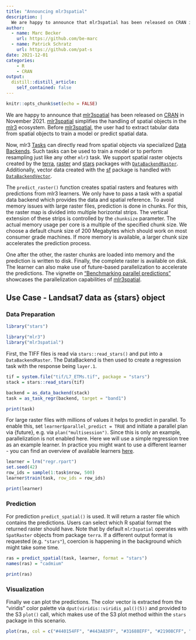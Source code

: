 ```yaml
---
title: "Announcing mlr3spatial"
description: |
  We are happy to announce that mlr3spatial has been released on CRAN in November 2021.
author:
  - name: Marc Becker
    url: https://github.com/be-marc
  - name: Patrick Schratz
    url: https://github.com/pat-s
date: 2021-12-01
categories:
    - R
    - CRAN
output:
  distill::distill_article:
    self_contained: false
---
```



```r
knitr::opts_chunk$set(echo = FALSE)
```

We are happy to announce that [mlr3spatial](https://mlr3spatial.mlr-org.com/) has been released on [CRAN](https://cran.r-project.org/web/packages/mlr3spatial/index.html) in November 2021.
[mlr3spatial](https://mlr3spatial.mlr-org.com/) simplifies the handling of spatial objects in the [mlr3](https://github.com/mlr-org) ecosystem.
Before [mlr3spatial](https://mlr3spatial.mlr-org.com/), the user had to extract tabular data from spatial objects to train a model or predict spatial data.

Now, mlr3 [Tasks](https://mlr3.mlr-org.com/reference/Task.html) can directly read from spatial objects via specialized [Data Backends](https://mlr3.mlr-org.com/reference/DataBackend.html).
Such tasks can be used to train a model or to perform resampling just like any other `mlr3` task.
We support spatial raster objects created by the [terra](https://CRAN.R-project.org/package=terra), [raster](https://CRAN.R-project.org/package=raster) and [stars](https://CRAN.R-project.org/package=stars) packages with [`DataBackendRaster`](https://mlr3spatial.mlr-org.com/reference/DataBackendRaster.html).
Additionally, vector data created with the [sf](https://CRAN.R-project.org/package=sf) package is handled with [`DataBackendVector`](https://mlr3spatial.mlr-org.com/reference/DataBackendVector.html).

The `predict_raster()` function creates spatial rasters and features with predictions from mlr3 learners.
We only have to pass a task with a spatial data backend which provides the data and spatial reference.
To avoid memory issues with large raster files, prediction is done in chunks.
For this, the raster map is divided into multiple horizontal strips.
The vertical extension of these strips is controlled by the `chunksize` parameter.
The actual memory usage per core is a multiple of the specified chunk size.
We choose a default chunk size of 200 Megabytes which should work on most consumer grade machines.
If more memory is available, a larger chunk size accelerates the prediction process.

One after the other, the raster chunks are loaded into memory and the prediction is written to disk.
Finally, the complete raster is available on disk.
The learner can also make use of future-based parallelization to accelerate the predictions.
The vignette on [“Benchmarking parallel predictions”](https://mlr3spatial.mlr-org.com/articles/benchmark.html) showcases the parallelization capabilities of [mlr3spatial](https://mlr3spatial.mlr-org.com/).

## Use Case - Landsat7 data as {stars} object

### Data Preparation

```r
library("stars")
```

```r
library("mlr3")
library("mlr3spatial")
```

First, the TIFF files is read via `stars::read_stars()` and put into a `DataBackendRaster`.
The DataBackend is then used to create a regression task with the response being `layer.1`.

```r
tif = system.file("tif/L7_ETMs.tif", package = "stars")
stack = stars::read_stars(tif)

backend = as_data_backend(stack)
task = as_task_regr(backend, target = "band1")

print(task)
```

For large raster files with millions of values it helps to predict in parallel.
To enable this, set `learner$parallel_predict = TRUE` and initiate a parallel plan via {future}, e.g. via `plan("multisession")`.
Since this is only an example, parallelization is not enabled here.
Here we will use a simple regression tree as an example learner.
In practice you might want to use a different learner - you can find an overview of available learners [here](https://mlr3extralearners.mlr-org.com/articles/learners/list_learners.html).

```r
learner = lrn("regr.rpart")
set.seed(42)
row_ids = sample(1:task$nrow, 500)
learner$train(task, row_ids = row_ids)

print(learner)
```

### Prediction

For prediction `predict_spatial()` is used.
It will return a raster file which contains the predictions.
Users can select which R spatial format the returned raster should have.
Note that by default `mlr3spatial` operates with `SpatRaster` objects from package `terra`.
If a different output format is requested (e.g. `"stars"`), coercion is happening in the background which might take some time.

```r
ras = predict_spatial(task, learner, format = "stars")
names(ras) = "cadmium"

print(ras)
```

### Visualization

Finally we can plot the predictions.
The color vector is extracted from the "viridis" color palette via `dput(viridis::viridis_pal()(5))` and provided to the S3 `plot()` call, which makes use of the S3 plot method within the `stars` package in this scenario.

```r
plot(ras, col = c("#440154FF", "#443A83FF", "#31688EFF", "#21908CFF", "#35B779FF", "#8FD744FF", "#FDE725FF"))
```



